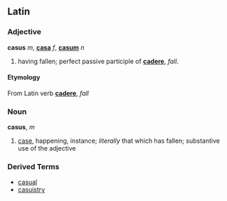 ==Latin==
===Adjective===
'''casus''' ''m'', '''[[casa]]''' ''f'', '''[[casum]]''' ''n''

# having fallen; perfect passive participle of '''[[cadere]]''', ''fall''.

====Etymology====
From Latin verb '''[[cadere]]''', ''fall''

===Noun===
'''casus''', ''m''

# [[case]], happening, instance; ''literally'' that which has fallen; substantive use of the adjective

===Derived Terms===
*[[casual]]
*[[casuistry]]